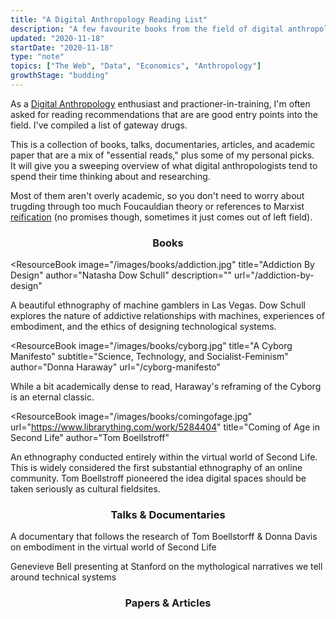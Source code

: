 ```yaml
---
title: "A Digital Anthropology Reading List"
description: "A few favourite books from the field of digital anthropology"
updated: "2020-11-18"
startDate: "2020-11-18"
type: "note"
topics: ["The Web", "Data", "Economics", "Anthropology"]
growthStage: "budding"
---
```


<IntroParagraph>

As a [Digital Anthropology](/digital-anthropology) enthusiast and practioner-in-training, I'm often asked for reading recommendations that are are good entry points into the field. I've compiled a list of gateway drugs.

</IntroParagraph>

This is a collection of books, talks, documentaries, articles, and academic paper that are a mix of "essential reads," plus some of my personal picks.  
It will give you a sweeping overview of what digital anthropologists tend to spend their time thinking about and researching.

Most of them aren't overly academic, so you don't need to worry about trugding through too much Foucauldian theory or references to Marxist [reification](<https://en.wikipedia.org/wiki/Reification_(Marxism)>) (no promises though, sometimes it just comes out of left field).

<Center>

### Books

</Center>

<ResourceBook
  image="/images/books/addiction.jpg"
  title="Addiction By Design"
  author="Natasha Dow Schull"
  description=""
  url="/addiction-by-design"
>
  A beautiful ethnography of machine gamblers in Las Vegas. Dow Schull explores
  the nature of addictive relationships with machines, experiences of
  embodiment, and the ethics of designing technological systems.
</ResourceBook>

<ResourceBook
  image="/images/books/cyborg.jpg"
  title="A Cyborg Manifesto"
  subtitle="Science, Technology, and Socialist-Feminism"
  author="Donna Haraway"
  url="/cyborg-manifesto"
>
  While a bit academically dense to read, Haraway's reframing of the Cyborg is
  an eternal classic.
</ResourceBook>

<ResourceBook
  image="/images/books/comingofage.jpg"
  url="https://www.librarything.com/work/5284404"
  title="Coming of Age in Second Life"
  author="Tom Boellstroff"
>
  An ethnography conducted entirely within the virtual world of Second Life.
  This is widely considered the first substantial ethnography of an online
  community. Tom Boellstroff pioneered the idea digital spaces should be taken
  seriously as cultural fieldsites.
</ResourceBook>

<ResourceBook
  url="https://www.librarything.com/work/5642301"
  image="/images/books/twobits.jpg"
  title="Two Bits: the Cultural Significance of Free Software"
  author="Christopher Kelty"
/>

<ResourceBook
  image="/images/books/diviningdigital.jpg"
  url="https://www.librarything.com/work/10840289"
  title="Divining a Digital Future"
  author="Genevieve Bell & Paul Dourish"
/>

<ResourceBook
  url="https://www.librarything.com/work/13246426"
  image="/images/books/codingfreedom.jpg"
  title="Coding Freedom: The Ethics and Aesthetics of Hacking"
  author="Gabriella Coleman"
/>

<Center>

### Talks & Documentaries

</Center>

<TwoColumn alignItems="flex-start" maxWidth="1000px">

<LinkCard url="https://www.youtube.com/watch?v=GQw02-me0W4" title="Our Digital Selves: My Avatar is Me" author="Tom Boellstorff & Donna Davis">

A documentary that follows the research of Tom Boellstorff & Donna Davis on
embodiment in the virtual world of Second Life

</LinkCard>

<LinkCard url="https://www.youtube.com/watch?v=5aKZwKFFDYw" title="Magical Thinking: Fear, Wonder & Technology" author="Genevieve Bell">

Genevieve Bell presenting at Stanford on the mythological narratives we tell around technical systems

</LinkCard>

</TwoColumn>

<Center>

### Papers & Articles

</Center>

<TwoColumn alignItems="flex-start" maxWidth="1000px">

<LinkCard
  url="https://www.brown.edu/Departments/Joukowsky_Institute/courses/materialworlds/files/1108595.pdf"
  title="The Technology of Enchantment and the Enchantment of Technology"
  author="Alfred Gell"
/>

<LinkCard
  url="https://journals.sagepub.com/doi/full/10.1177/2053951717738104"
  title="Algorithms as Culture"
  author="Nick Seaver"
/>

</TwoColumn>

